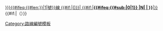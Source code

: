 <includeonly>[[九龍巴士{{{1|}}}{{#ifeq:{{#len:{{{1|}}}}}|1|號}}線 {{#if:{{{b|}}}|({{{b}}})}}|<!--
-->{{#if:{{{2|}}}|'''{{#ifeq:{{#sub:{{{1|}}}|0|1}}
|N|<!--通宵-->{{fontcolor|white|black|{{{1}}}}}|<!--日間-->{{fontcolor|black|{{{1}}}}}}}'''|{{{1|}}}}}<!---->]]{{#if:{{{b|}}}|（{{{b}}}）}}</includeonly><noinclude>
{{documentation}}
[[Category:路線編號模板]]
</noinclude>